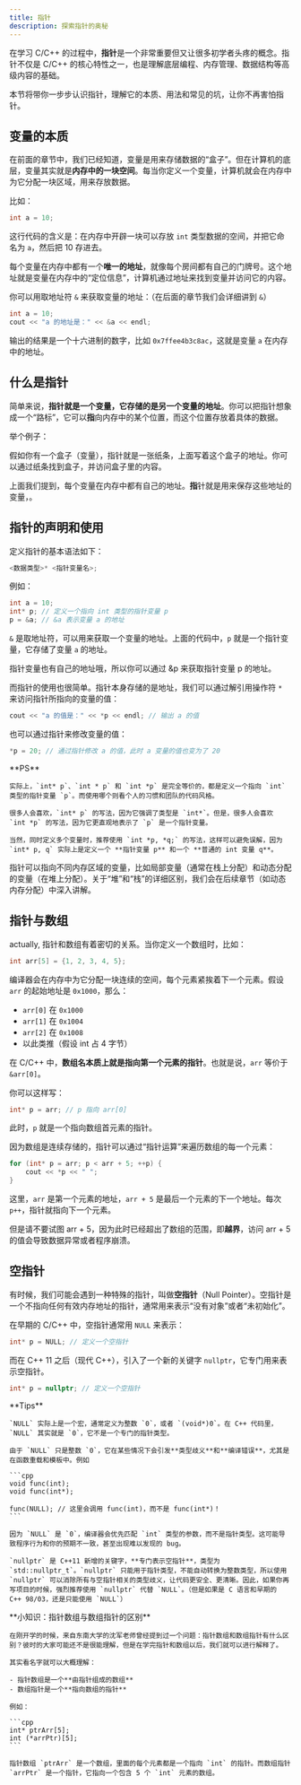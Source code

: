 ```yaml
---
title: 指针
description: 探索指针的奥秘
---
```


在学习 C/C++ 的过程中，**指针**是一个非常重要但又让很多初学者头疼的概念。指针不仅是 C/C++ 的核心特性之一，也是理解底层编程、内存管理、数据结构等高级内容的基础。

本节将带你一步步认识指针，理解它的本质、用法和常见的坑，让你不再害怕指针。

## 变量的本质

在前面的章节中，我们已经知道，变量是用来存储数据的“盒子”。但在计算机的底层，变量其实就是**内存中的一块空间**。每当你定义一个变量，计算机就会在内存中为它分配一块区域，用来存放数据。

比如：

```cpp
int a = 10;
```

这行代码的含义是：在内存中开辟一块可以存放 `int` 类型数据的空间，并把它命名为 `a`，然后把 10 存进去。

每个变量在内存中都有一个**唯一的地址**，就像每个房间都有自己的门牌号。这个地址就是变量在内存中的“定位信息”，计算机通过地址来找到变量并访问它的内容。

你可以用取地址符 `&` 来获取变量的地址：（在后面的章节我们会详细讲到 `&`）

```cpp
int a = 10;
cout << "a 的地址是：" << &a << endl;
```

输出的结果是一个十六进制的数字，比如 `0x7ffee4b3c8ac`，这就是变量 `a` 在内存中的地址。

## 什么是指针

简单来说，**指针就是一个变量，它存储的是另一个变量的地址**。你可以把指针想象成一个“路标”，它可以**指**向内存中的某个位置，而这个位置存放着具体的数据。

举个例子：

假如你有一个盒子（变量），指针就是一张纸条，上面写着这个盒子的地址。你可以通过纸条找到盒子，并访问盒子里的内容。

上面我们提到，每个变量在内存中都有自己的地址。**指**针就是用来保存这些地址的变量，。

## 指针的声明和使用

定义指针的基本语法如下：

```cpp
<数据类型>* <指针变量名>;
```

例如：

```cpp
int a = 10;
int* p; // 定义一个指向 int 类型的指针变量 p
p = &a; // &a 表示变量 a 的地址
```

`&` 是取地址符，可以用来获取一个变量的地址。上面的代码中，`p` 就是一个指针变量，它存储了变量 `a` 的地址。

<Callout>
    指针变量也有自己的地址哦，所以你可以通过 &p 来获取指针变量 p 的地址。
</Callout>

而指针的使用也很简单。指针本身存储的是地址，我们可以通过解引用操作符 `*` 来访问指针所指向的变量的值：

```cpp
cout << "a 的值是：" << *p << endl; // 输出 a 的值
```

也可以通过指针来修改变量的值：

```cpp
*p = 20; // 通过指针修改 a 的值，此时 a 变量的值也变为了 20
```

<Callout>
    **PS**

    实际上，`int* p`、`int * p` 和 `int *p` 是完全等价的，都是定义一个指向 `int` 类型的指针变量 `p`。而使用哪个则看个人的习惯和团队的代码风格。

    很多人会喜欢，`int* p` 的写法，因为它强调了类型是 `int*`。但是，很多人会喜欢 `int *p` 的写法，因为它更直观地表示了 `p` 是一个指针变量。

    当然，同时定义多个变量时，推荐使用 `int *p, *q;` 的写法，这样可以避免误解，因为 `int* p, q` 实际上是定义一个 **指针变量 p** 和一个 **普通的 int 变量 q**。
</Callout>

<Callout>指针可以指向不同内存区域的变量，比如局部变量（通常在栈上分配）和动态分配的变量（在堆上分配）。关于“堆”和“栈”的详细区别，我们会在后续章节（如动态内存分配）中深入讲解。</Callout>

## 指针与数组

actually, 指针和数组有着密切的关系。当你定义一个数组时，比如：

```cpp
int arr[5] = {1, 2, 3, 4, 5};
```

编译器会在内存中为它分配一块连续的空间，每个元素紧挨着下一个元素。假设 `arr` 的起始地址是 `0x1000`，那么：

- `arr[0]` 在 `0x1000`
- `arr[1]` 在 `0x1004`
- `arr[2]` 在 `0x1008`
- 以此类推（假设 int 占 4 字节）

在 C/C++ 中，**数组名本质上就是指向第一个元素的指针**。也就是说，`arr` 等价于 `&arr[0]`。

你可以这样写：

```cpp
int* p = arr; // p 指向 arr[0]
```

此时，`p` 就是一个指向数组首元素的指针。

因为数组是连续存储的，指针可以通过“指针运算”来遍历数组的每一个元素：

```cpp
for (int* p = arr; p < arr + 5; ++p) {
    cout << *p << " ";
}
```

这里，`arr` 是第一个元素的地址，`arr + 5` 是最后一个元素的下一个地址。每次 `p++`，指针就指向下一个元素。

<Callout type="error">但是请不要试图 arr + 5，因为此时已经超出了数组的范围，即**越界**，访问 arr + 5 的值会导致数据异常或者程序崩溃。</Callout>

## 空指针

有时候，我们可能会遇到一种特殊的指针，叫做**空指针**（Null Pointer）。空指针是一个不指向任何有效内存地址的指针，通常用来表示“没有对象”或者“未初始化”。

在早期的 C/C++ 中，空指针通常用 `NULL` 来表示：

```cpp
int* p = NULL; // 定义一个空指针
```

而在 C++ 11 之后（现代 C++），引入了一个新的关键字 `nullptr`，它专门用来表示空指针。

```cpp
int* p = nullptr; // 定义一个空指针
```

<Callout>
    **Tips**

    `NULL` 实际上是一个宏，通常定义为整数 `0`，或者 `(void*)0`。在 C++ 代码里，`NULL` 其实就是 `0`，它不是一个专门的指针类型。

    由于 `NULL` 只是整数 `0`，它在某些情况下会引发**类型歧义**和**编译错误**，尤其是在函数重载和模板中。例如

    ```cpp
    void func(int);
    void func(int*);

    func(NULL); // 这里会调用 func(int)，而不是 func(int*)！
    ```

    因为 `NULL` 是 `0`，编译器会优先匹配 `int` 类型的参数，而不是指针类型。这可能导致程序行为和你的预期不一致，甚至出现难以发现的 bug。

    `nullptr` 是 C++11 新增的关键字，**专门表示空指针**，类型为 `std::nullptr_t`。`nullptr` 只能用于指针类型，不能自动转换为整数类型，所以使用 `nullptr` 可以消除所有与空指针相关的类型歧义，让代码更安全、更清晰。因此，如果你再写项目的时候，强烈推荐使用 `nullptr` 代替 `NULL`。（但是如果是 C 语言和早期的 C++ 98/03，还是只能使用 `NULL`）
</Callout>

<Callout>
    **小知识：指针数组与数组指针的区别**

    在刚开学的时候，来自东南大学的沈军老师曾经提到过一个问题：指针数组和数组指针有什么区别？彼时的大家可能还不是很能理解，但是在学完指针和数组以后，我们就可以进行解释了。

    其实看名字就可以大概理解：

    - 指针数组是一个**由指针组成的数组**
    - 数组指针是一个**指向数组的指针**

    例如：

    ```cpp
    int* ptrArr[5];
    int (*arrPtr)[5];
    ```

    指针数组 `ptrArr` 是一个数组，里面的每个元素都是一个指向 `int` 的指针。而数组指针 `arrPtr` 是一个指针，它指向一个包含 5 个 `int` 元素的数组。
</Callout>
